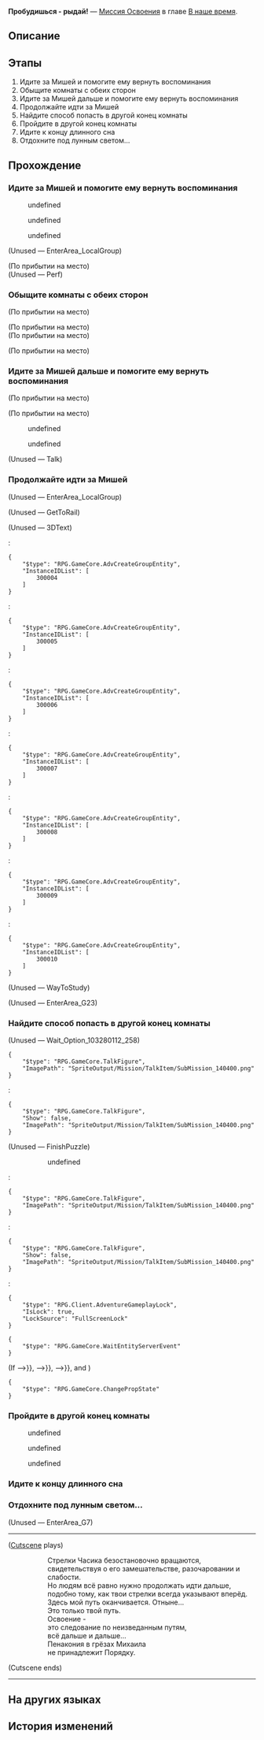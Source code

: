 {{Дополнить|Диалоги.}}
{{Миссия Инфобокс
|id              = 1032802
|Название        = 
|Изображение     = Миссия Освоения Пробудишься - рыдай!.png
|Тип             = Миссия Освоения
|События         = 
|Глава           = В наше время
|Условия         = 
|Персонажи       = Март 7; Михаил-Шарль Легворк; Миша; Первопроходец; Химеко; Часик
|СтартЛокация    = Сон ребёнка
|Мир             = Пенакония
|Локации         = Сон ребёнка
|Предыдущая      = 
|Следующая       = 
|Награды         = Путеводитель путешественника*5; Очищенный эфир*4; Утраченный кристалл*5; Кредиты*60 000
}}
'''Пробудишься - рыдай!''' — [[Миссия Освоения]] в главе [[В наше время]].

==Описание==
{{Описание|Прошла очень долгая ночь, и Миша наконец-то вернул свою личность - забывчивый главный персонаж детского сна Часовщика Михаила-Шарля Легворка - друга Часика, молодого ученика и будущего инженера по техническому обслуживанию экспресса... В то же время, источника старой первопроходческой экспедиции Безымянных. Он завершил своё задание, и Часовщик исполнил своё последнее желание, которого так долго ждал. Теперь будущее Пенаконии в ваших руках.}}

==Этапы==
# Идите за Мишей и помогите ему вернуть воспоминания
# Обыщите комнаты с обеих сторон
# Идите за Мишей дальше и помогите ему вернуть воспоминания
# Продолжайте идти за Мишей
# Найдите способ попасть в другой конец комнаты
# Пройдите в другой конец комнаты
# Идите к концу длинного сна
# Отдохните под лунным светом...

==Прохождение==
{{Дополнить}}


===Идите за Мишей и помогите ему вернуть воспоминания===
{{Диалог Начало}}
<!--Unknown TalkSentence: 103280302-->
<!--Unknown TalkSentence: 103280303-->
<!--Unknown TalkSentence: 103280304-->
<!--Unknown TalkSentence: 103280305-->
<!--Unknown TalkSentence: 103280306-->
<!--Unknown TalkSentence: 103280307-->
<!--Unknown TalkSentence: 103280308-->
<!--Unknown TalkSentence: 103280309-->
<!--Unknown TalkSentence: 103280310-->
<!--Unknown TalkSentence: 103280311-->
<!--Unknown TalkSentence: 103280312-->
:{{Диалог|Стрелка}} undefined
:{{Диалог|Стрелка}} undefined
:{{Диалог|Стрелка}} undefined
{{Описание миссии|локация=Сон ребёнка|Время откатывается к моменту перед тем, как вы покинули Риф потока сновидений. Химеко возвращается из Золотого мига с серьёзным выводом: пустой пузырь грёз Часовщика и коридорный Миша могут быть неразрывно связаны.<br />Чтобы это доказать, вы проводите Мишу в пузырь грёз Михаила... Если всё пройдёт, как задумано, во сне этого ребёнка может найтись скрывающаяся правда.}}
;(Unused &mdash; EnterArea_LocalGroup)
<!--Unknown TalkSentence: 103280403-->
;(По прибытии на место)
;(Unused &mdash; Perf)
:{{tx}}
{{Диалог Конец}}

===Обыщите комнаты с обеих сторон===
{{Диалог Начало}}
;(По прибытии на место)

;(По прибытии на место)
:{{tx}}
;(По прибытии на место)

;(По прибытии на место)
:{{tx}}
{{Диалог Конец}}

===Идите за Мишей дальше и помогите ему вернуть воспоминания===
{{Диалог Начало}}
;(По прибытии на место)

;(По прибытии на место)
<!--Unknown TalkSentence: 103280802-->
<!--Unknown TalkSentence: 103280803-->
<!--Unknown TalkSentence: 103280804-->
<!--Unknown TalkSentence: 103280805-->
<!--Unknown TalkSentence: 103280806-->
<!--Unknown TalkSentence: 103280807-->
:{{Диалог|Стрелка}} undefined
:<!--Unknown TalkSentence: 103280809-->
:<!--Unknown TalkSentence: 103280810-->
:<!--Unknown TalkSentence: 103280811-->
:<!--Unknown TalkSentence: 103280812-->
::{{tx}}
:{{Диалог|Стрелка}} undefined
:<!--Unknown TalkSentence: 103280811-->
:<!--Unknown TalkSentence: 103280812-->
::{{tx}}
<!--Unknown TalkSentence: 103280811-->
<!--Unknown TalkSentence: 103280812-->
:{{tx}}
;(Unused &mdash; Talk)
<!--Unknown TalkSentence: 103280407-->
<!--Unknown TalkSentence: 103280404-->
<!--Unknown TalkSentence: 103280405-->
<!--Unknown TalkSentence: 103280406-->
{{Диалог Конец}}

===Продолжайте идти за Мишей===
{{Диалог Начало}}
;(Unused &mdash; EnterArea_LocalGroup)
<!--Unknown TalkSentence: 103280408-->
:<!--Unknown TalkSentence: 103280409-->
;(Unused &mdash; GetToRail)
<!--Unknown TalkSentence: 103280410-->
:<!--Unknown TalkSentence: 103280411-->


;(Unused &mdash; 3DText)
:<!--0.8-second delay-->
:<pre>{
	"$type": "RPG.GameCore.AdvCreateGroupEntity",
	"InstanceIDList": [
		300004
	]
}</pre>
::<!--0.8-second delay-->
:<pre>{
	"$type": "RPG.GameCore.AdvCreateGroupEntity",
	"InstanceIDList": [
		300005
	]
}</pre>
::<!--0.8-second delay-->
:<pre>{
	"$type": "RPG.GameCore.AdvCreateGroupEntity",
	"InstanceIDList": [
		300006
	]
}</pre>
::<!--0.8-second delay-->
:<pre>{
	"$type": "RPG.GameCore.AdvCreateGroupEntity",
	"InstanceIDList": [
		300007
	]
}</pre>
::<!--0.8-second delay-->
:<pre>{
	"$type": "RPG.GameCore.AdvCreateGroupEntity",
	"InstanceIDList": [
		300008
	]
}</pre>
::<!--0.8-second delay-->
:<pre>{
	"$type": "RPG.GameCore.AdvCreateGroupEntity",
	"InstanceIDList": [
		300009
	]
}</pre>
::<!--0.8-second delay-->
:<pre>{
	"$type": "RPG.GameCore.AdvCreateGroupEntity",
	"InstanceIDList": [
		300010
	]
}</pre>
;(Unused &mdash; WayToStudy)
<!--Unknown TalkSentence: 103280412-->
;(Unused &mdash; EnterArea_G23)
:{{tx}}
{{Диалог Конец}}

===Найдите способ попасть в другой конец комнаты===
{{Диалог Начало}}
;(Unused &mdash; Wait_Option_103280112_258)
<pre>{
	"$type": "RPG.GameCore.TalkFigure",
	"ImagePath": "SpriteOutput/Mission/TalkItem/SubMission_140400.png"
}</pre>
:<!--Unknown TalkSentence: 103281205-->
:<!--Unknown TalkSentence: 103281206-->
:<pre>{
	"$type": "RPG.GameCore.TalkFigure",
	"Show": false,
	"ImagePath": "SpriteOutput/Mission/TalkItem/SubMission_140400.png"
}</pre>

;(Unused &mdash; FinishPuzzle)
<!--Unknown TalkSentence: 103281202-->
:<!--Unknown TalkSentence: 103281203-->
::{{Диалог|Стрелка}} undefined
:<pre>{
	"$type": "RPG.GameCore.TalkFigure",
	"ImagePath": "SpriteOutput/Mission/TalkItem/SubMission_140400.png"
}</pre>
:<!--Unknown TalkSentence: 103281205-->
:<!--Unknown TalkSentence: 103281206-->
:<pre>{
	"$type": "RPG.GameCore.TalkFigure",
	"Show": false,
	"ImagePath": "SpriteOutput/Mission/TalkItem/SubMission_140400.png"
}</pre>
:<pre>{
	"$type": "RPG.Client.AdventureGameplayLock",
	"IsLock": true,
	"LockSource": "FullScreenLock"
}</pre>
<pre>{
	"$type": "RPG.GameCore.WaitEntityServerEvent"
}</pre>
;(If {{cx}}{{subst:void|<!--{"$type":"RPG.GameCore.ByComparePropState","TargetType":{"$type":"RPG.GameCore.GroupFetchLocalTarget","TargetType":"Prop","Targets":[300002]}}-->}}, {{cx}}{{subst:void|<!--{"$type":"RPG.GameCore.ByComparePropState","TargetType":{"$type":"RPG.GameCore.GroupFetchLocalTarget","TargetType":"Prop","Targets":[300003]}}-->}}, {{cx}}{{subst:void|<!--{"$type":"RPG.GameCore.ByComparePropState","TargetType":{"$type":"RPG.GameCore.GroupFetchLocalTarget","TargetType":"Prop","Targets":[300004]}}-->}}, and {{cx}}{{subst:void|<!--{"$type":"RPG.GameCore.ByComparePropState","TargetType":{"$type":"RPG.GameCore.GroupFetchLocalTarget","TargetType":"Prop","Targets":[300001]},"State":"Open"}-->}})
<pre>{
	"$type": "RPG.GameCore.ChangePropState"
}</pre>
{{Диалог Конец}}

===Пройдите в другой конец комнаты===
{{Диалог Начало}}


<!--Unknown TalkSentence: 103280902-->
<!--Unknown TalkSentence: 103280903-->
<!--Unknown TalkSentence: 103280904-->
<!--Unknown TalkSentence: 103280905-->
<!--Unknown TalkSentence: 103280906-->
<!--Unknown TalkSentence: 103280907-->
<!--Unknown TalkSentence: 103280908-->
<!--Unknown TalkSentence: 103280909-->
<!--Unknown TalkSentence: 103280910-->
:{{Диалог|Стрелка}} undefined
:{{Диалог|Стрелка}} undefined
:{{Диалог|Стрелка}} undefined
{{Диалог Конец}}

===Идите к концу длинного сна===
{{Описание миссии|локация=Сон ребёнка|Прошла очень долгая ночь, и Миша наконец-то вернул свою личность - забывчивый главный персонаж детского сна Часовщика Михаила-Шарля Легворка - друга Часика, молодого ученика и будущего инженера по техническому обслуживанию экспресса... В то же время, источника старой первопроходческой экспедиции Безымянных.<br />Он завершил своё задание, и Часовщик исполнил своё последнее желание, которого так долго ждал. Теперь будущее Пенаконии в ваших руках.}}
{{Диалог Начало}}


:{{tx}}
{{Диалог Конец}}

===Отдохните под лунным светом...===
{{Описание миссии|локация=Риф потока сновидений|Дорогой будущий Безымянный:<br /><br />Я ждал тебя всё это время, будущий Безымянный. Хотя я не знаю, откуда ты явишься, как будешь выглядеть и даже как тебя зовут... Позволь мне называть тебя просто Первопроходец.<br />Уверен, тебе уже известно, кто я... Бывший инженер по техническому обслуживанию Звёздного экспресса, непутёвый ученик и старик, живший неприметную жизнь. Я отправился в первопроходческую экспедицию, чтобы больше узнать о жизни и всём, из чего она состоит. Но чем больше я узнавал, тем больше я путался и паниковал. Я думал, что смогу узнать, как жить свою жизнь лучше, но всё, что я узнал, это как изящнее встретить конец, уготованный судьбой... Небытие.<br />Все в жизни рано или поздно находят свой ответ: сопротивляться или подчиниться судьбе, - но это не вопрос Освоения. Хотя, боюсь, этот вопрос может быть слишком глубоким. Я боюсь, что даже сам Акивили не сможет дать на этот вопрос ответ, принадлежащий только Освоению. Однако, как Безымянные... Как люди... Мы имеем право думать. Имеем право действовать. Имеем право сами выбирать свой конец. Имеем право двигаться вперёд. И пока мы идём по пути к своему концу, мы, люди, способны на многое, и поэтому наш финал может получить совершенно новое значение. Безымянные не отвлекаются на мимолётные грёзы и даже под гнётом боли и страданий не отказываются от врождённых прав.<br /><br />Ты ещё помнишь вопрос, который я задал в пригласительном письме, Первопроходец? «Почему живые спят?»<br /><br />«Люди спят, чтобы в своё время пробудиться ото сна»... Это ответ, на поиски которого старый Безымянный положил свою жизнь.}}
{{Диалог Начало}}
;(Unused &mdash; EnterArea_G7)
:{{tx}}
:<!--1-second delay-->
<!--Unknown TalkSentence: 103281002-->
<!--Unknown TalkSentence: 103281003-->
<!--Unknown TalkSentence: 103281004-->
----
;([[#Gallery|Cutscene]] plays)
::Стрелки Часика безостановочно вращаются, свидетельствуя о его замешательстве, разочаровании и слабости.
::Но людям всё равно нужно продолжать идти дальше,
::подобно тому, как твои стрелки всегда указывают вперёд.
::Здесь мой путь оканчивается. Отныне...
::Это только твой путь.
::Освоение -
::это следование по неизведанным путям,
::всё дальше и дальше...
::Пенакония в грёзах Михаила
::не принадлежит Порядку.
;(Cutscene ends)
----
{{Диалог Конец}}

==На других языках==
{{На других языках
|en   = Then Wake to Weep
|zhs  = 等醒来再哭泣
|zht  = 等醒來再哭泣
|ja   = 涙は目覚めの後で
|ko   = 눈물은 잠에서 깬 후에
|es   = Despierta, solo para llorar
|fr   = Réveil en sanglots
|ru   = Пробудишься - рыдай!
|th   = ร้องไห้อีกคราเมื่อยามตื่น
|vi   = Tỉnh Giấc Rồi Khóc Tiếp
|de   = Dann wach auf und weine
|id   = Jatuh Air Mata, Kala Sadar Menyapa
|pt   = Desperte para Chorar
}}

==История изменений==
{{История изменений|2.7}}
